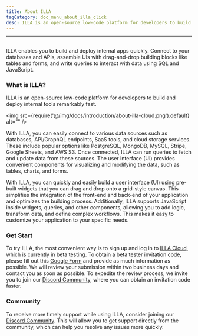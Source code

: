 ```yaml
---
title: About ILLA
tagCategory: doc_menu_about_illa_click
desc: ILLA is an open-source low-code platform for developers to build and deploy internal tools remarkably fast.
---
```

---

## <Heading hidden>About ILLA</Heading>

ILLA enables you to build and deploy internal apps quickly. Connect to your databases and APIs, assemble UIs with drag-and-drop building blocks like tables and forms, and write queries to interact with data using SQL and JavaScript.

### What is ILLA?

ILLA is an open-source low-code platform for developers to build and deploy internal tools remarkably fast.

<img
  src={require('@/img/docs/introduction/about-illa-cloud.png').default}
  alt=""
/>

With ILLA, you can easily connect to various data sources such as databases, API/GraphQL endpoints, SaaS tools, and cloud storage services. These include popular options like PostgreSQL, MongoDB, MySQL, Stripe, Google Sheets, and AWS S3. Once connected, ILLA can run queries to fetch and update data from these sources. The user interface (UI) provides convenient components for visualizing and modifying the data, such as tables, charts, and forms.


With ILLA, you can quickly and easily build a user interface (UI) using pre-built widgets that you can drag and drop onto a grid-style canvas. This simplifies the integration of the front-end and back-end of your application and optimizes the building process. Additionally, ILLA supports JavaScript inside widgets, queries, and other components, allowing you to add logic, transform data, and define complex workflows. This makes it easy to customize your application to your specific needs.

### Get Start

To try ILLA, the most convenient way is to sign up and log in to [ILLA Cloud](https://cloud.illacloud.com/), which is currently in beta testing. To obtain a beta tester invitation code, please fill out this [Google Form](https://forms.gle/XFRSUc3yFpzbCdcWA) and provide as much information as possible. We will review your submission within two business days and contact you as soon as possible.
To expedite the review process, we invite you to join our [Discord Community](https://discord.gg/illacloud), where you can obtain an invitation code faster.

### Community

To receive more timely support while using ILLA, consider joining our [Discord Community](https://discord.gg/illacloud). This will allow you to get support directly from the community, which can help you resolve any issues more quickly. 
